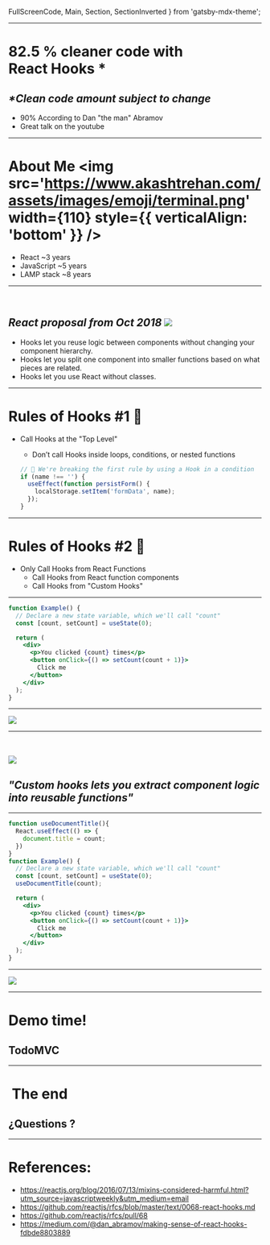 
  FullScreenCode,
  Main,
  Section,
  SectionInverted
} from 'gatsby-mdx-theme';


---


# 82.5 % cleaner code with <br /> React Hooks *

## _*Clean code amount subject to change_

<Notes>

  - 90% According to Dan "the man" Abramov
  - Great talk on the youtube

</Notes>

---


<Col>

# About Me <img src='https://www.akashtrehan.com/assets/images/emoji/terminal.png' width={110} style={{ verticalAlign: 'bottom' }} />
<ul>
  <Appear>
    <li>React ~3 years</li>
    <li>JavaScript ~5 years</li>
    <li>LAMP stack ~8 years</li>
  </Appear>
</ul>
</Col>

---


<Col>

<Title>What are Hooks?</Title>

<br />

## _React proposal from Oct 2018_ <img src='https://emojis.slackmojis.com/emojis/images/1450319444/53/whoa.jpg?1450319444' width={64} />

<ul>
  <Appear>
    <li>Hooks let you reuse logic between components without changing your component hierarchy.</li>
    <li>Hooks let you split one component into smaller functions based on what pieces are related.</li>
    <li>Hooks let you use React without classes.</li>
  </Appear>
</ul>

</Col>

---


<Col>

# Rules of Hooks #1 🤔

- Call Hooks at the "Top Level"
  - Don’t call Hooks inside loops, conditions, or nested functions

  ```jsx
  // 🔴 We're breaking the first rule by using a Hook in a condition
  if (name !== '') {
    useEffect(function persistForm() {
      localStorage.setItem('formData', name);
    });
  }
  ```

</Col>

---


<Col>

# Rules of Hooks #2 :grimacing:

- Only Call Hooks from React Functions
  - Call Hooks from React function components
  - Call Hooks from "Custom Hooks"

</Col>

---


  ```jsx
  function Example() {
    // Declare a new state variable, which we'll call "count"
    const [count, setCount] = useState(0);

    return (
      <div>
        <p>You clicked {count} times</p>
        <button onClick={() => setCount(count + 1)}>
          Click me
        </button>
      </div>
    );
  }
  ```

---


<Split>

![](./deck/static/example.png)

<Example />

</Split>

---


<Col>

<Title>What are custom hooks?</Title>

<br/>
<br/>

<Split>
<img src='./deck/static/hook_walken.gif' />


## _"Custom hooks lets you extract component logic into reusable functions"_

</Split>

</Col>

---


  ```jsx
  function useDocumentTitle(){
    React.useEffect(() => {
      document.title = count;
    })
  }
  function Example() {
    // Declare a new state variable, which we'll call "count"
    const [count, setCount] = useState(0);
    useDocumentTitle(count);

    return (
      <div>
        <p>You clicked {count} times</p>
        <button onClick={() => setCount(count + 1)}>
          Click me
        </button>
      </div>
    );
  }
  ```

---


<Split>

![](./deck/static/customExample.png)

<CustomExample />

</Split>

---


<Col>

# Demo time!  

## TodoMVC

</Col>

---

<Col>

# &nbsp;The end

## ¿Questions ?
</Col>

---


# References:

- https://reactjs.org/blog/2016/07/13/mixins-considered-harmful.html?utm_source=javascriptweekly&utm_medium=email
- https://github.com/reactjs/rfcs/blob/master/text/0068-react-hooks.md
- https://github.com/reactjs/rfcs/pull/68
- https://medium.com/@dan_abramov/making-sense-of-react-hooks-fdbde8803889
